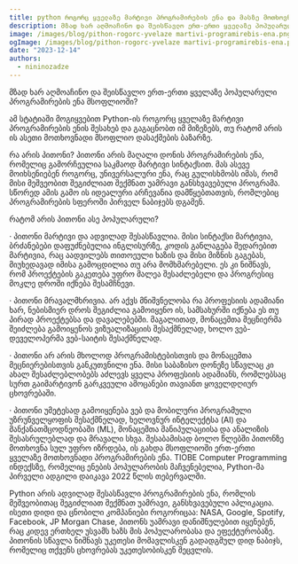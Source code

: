 ```yaml
---
title: python როგორც ყველაზე მარტივი პროგრამირების ენა და მასზე მოთხოვნა მსოფლიოში
description: მზად ხარ აღმოაჩინო და შეისწავლო ერთ-ერთი ყველაზე პოპულარული პროგრამირების ენა მსოფლიოში?
image: /images/blog/pithon-rogorc-yvelaze martivi-programirebis-ena.png
ogImage: /images/blog/pithon-rogorc-yvelaze martivi-programirebis-ena.png
date: "2023-12-14"
authors:
  - nininozadze
---
```


მზად ხარ აღმოაჩინო და შეისწავლო ერთ-ერთი ყველაზე პოპულარული პროგრამირების ენა მსოფლიოში?

ამ სტატიაში მოგიყვებით Python-ის როგორც ყველაზე მარტივი პროგრამირების ენის შესახებ და გაგაცნობთ იმ მიზეზებს, თუ რატომ არის ის ასეთი მოთხოვნადი მსოფლიო დასაქმების ბაზარზე.
 

რა არის პითონი?
პითონი არის მაღალი დონის პროგრამირების ენა, რომელიც გამორჩეულია საკმაოდ მარტივი სინტაქსით. მას ასევე მოიხსენიებენ როგორც, უნივერსალური ენა, რაც გულისხმობს იმას, რომ მისი მეშვეობით შეგიძლიათ შექმნათ უამრავი განსხვავებული პროგრამა. სწორედ ამის გამო ის იდეალური არჩევანია დამწყებთათვის, რომლებიც პროგრამირების სფეროში პირველ ნაბიჯებს დგამენ.
 

რატომ არის პითონი ასე პოპულარული?

· პითონი მარტივი და ადვილად შესასწავლია. მისი სინტაქსი მარტივია, ბრძანებები დაფუძნებულია ინგლისურზე, კოდის განლაგება შედარებით მარტივია, რაც აადვილებს თითოეული ხაზის და მისი მიზნის გაგებას, მიუხედავად იმისა გამოცდილია თუ არა მომხმარებელი. ეს კი ნიშნავს, რომ პროექტების გაკეთება უფრო მალეა შესაძლებელი და პროგრესიც მოკლე დროში იქნება შესამჩნევი.

· პითონი მრავალმხრივია. არ აქვს მნიშვნელობა რა პროფესიის ადამიანი ხარ, ნებისმიერ დროს შეგიძლია გამოიყენო ის, სამსახურში იქნება ეს თუ პირად პროექტებსა და დავალებებში. მაგალითად, მონაცემთა მეცნიერმა შეიძლება გამოიყენოს ვიზუალიზაციის შესაქმნელად, ხოლო ვებ-დეველოპერმა  ვებ-საიტის შესაქმნელად.

· პითონი არ არის მხოლოდ პროგრამისტებისთვის და მონაცემთა მეცნიერებისთვის განკუთვნილი ენა. მისი საბაზისო დონეზე სწავლაც კი  ახალ შესაძლებლობებს აძლევს ყველა პროფესიის ადამიანს, რომლებსაც სურთ გაიმარტივონ გარკვეული ამოცანები თავიანთ ყოველდღიურ ცხოვრებაში.

· პითონი უმეტესად გამოიყენება ვებ და მობილური პროგრამული უზრუნველყოფის შესაქმნელად, ხელოვნურ ინტელექტსა (AI) და მანქანათმცოდნეობაში (ML), მონაცემთა მანიპულაციისა და ანალიზის შესასრულებლად და მრავალი სხვა. შესაბამისად ბოლო  წლებში პითონზე მოთხოვნა სულ უფრო იზრდება, ის გახდა მსოფლიოში ერთ-ერთი ყველაზე მოთხოვნადი პროგრამირების ენა. TIOBE Computer Programming ინდექსზე, რომელიც ენების პოპულარობის მაჩვენებელია, Python-მა პირველი ადგილი დაიკავა 2022 წლის თებერვალში.
 

Python არის ადვილად შესასწავლი პროგრამირების ენა, რომლის მეშვეობითაც შეგიძლიათ შექმნათ უამრავი, განსხვავებული აპლიკაცია. ისეთი დიდი და ცნობილი კომპანიები როგორიცაა: NASA, Google, Spotify, Facebook, JP Morgan Chase, პითონს უამრავი დანიშნულებით იყენებენ, რაც კიდევ ერთხელ უსვამს ხაზს მის პოპულარობასა და ეფექტურობაზე. პითონის სწავლა ნიშნავს უკეთესი მომავლისკენ გადადგმულ დიდ ნაბიჯს, რომელიც თქვენს ცხოვრებას უკეთესობისკენ შეცვლის. 

<PreRegistrationForm 
    formTitle="დაინტერესდით? 🤔 გაიარეთ კონსულტაცია 🔥"
    formDescription="თუ გსურთ პროგრამირების სწავლა, დაგვიტოვეთ თქვენი მონაცემები და ჩვენი წარმომადგენელი დაგიკავშირდებათ." 
/>